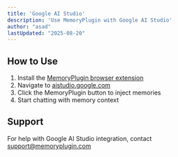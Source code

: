 ```yaml
---
title: 'Google AI Studio'
description: 'Use MemoryPlugin with Google AI Studio'
author: "asad"
lastUpdated: "2025-08-20"
---
```



<ArticleInfo author="asad" lastUpdated="2025-08-20" />

## How to Use

1. Install the [MemoryPlugin browser extension](/integrations/browser-extension)
2. Navigate to [aistudio.google.com](https://aistudio.google.com)
3. Click the MemoryPlugin button to inject memories
4. Start chatting with memory context

## Support

For help with Google AI Studio integration, contact [support@memoryplugin.com](mailto:support@memoryplugin.com)